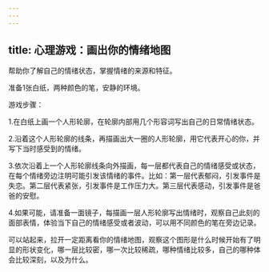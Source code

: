 ```yaml
---
---
---
```

title: 心理游戏：画出你的情绪地图
---



帮助你了解自己的情绪状态，掌握情绪的来源和特征。

准备1张白纸，两种颜色的笔，安静的环境。

游戏步骤：

1.在白纸上画一个人形轮廓，在轮廓内部用几个形容词写出自己的日常情绪状态。

2.沿着这个人形轮廓的线条，再描画出大一圈的人形轮廓，用它代表开心的你，并写下当时感受到的情绪。

3.依次沿着上一个人形轮廓线条向外描画，每一层都代表自己的情绪感受或状态，在每个情绪旁边注明可能引发该情绪的事件。比如：第一层代表郁闷，引发事件是失恋。第二层代表紧张，引发事件是工作压力大。第三层代表感动，引发事件是爸爸的安慰。

4.如果可能，请准备一面镜子，每描画一层人形轮廓写出情绪时，观察自己此刻的面部表情，体验当下自己的情绪感受或者波动，可以用不同颜色的笔在旁边记录。

可以站起来，拉开一定距离看你的情绪地图，观察这个图形是什么时候开始有了明显的形状变化，哪一层比较密，哪一次比较稀疏，哪种情绪比较多，自己的哪种体会比较深刻，以及为什么。